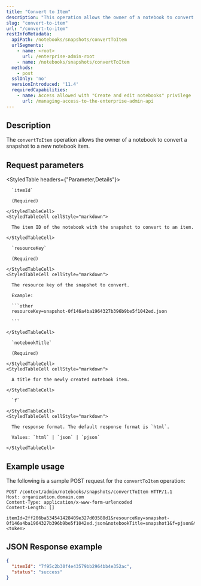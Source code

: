 ```yaml
---
title: "Convert to Item"
description: "This operation allows the owner of a notebook to convert a snapshot to a new notebook item."
slug: "convert-to-item"
url: "/convert-to-item"
restInfoMetadata:
  apiPath: /notebooks/snapshots/convertToItem
  urlSegments:
    - name: <root>
      url: /enterprise-admin-root
    - name: /notebooks/snapshots/convertToItem
  methods:
    - post
  sslOnly: 'no'
  versionIntroduced: '11.4'
  requiredCapabilities:
    - name: Access allowed with "Create and edit notebooks" privilege
      url: /managing-access-to-the-enterprise-admin-api
---
```


## Description

The `convertToItem` operation allows the owner of a notebook to convert a snapshot to a new notebook item.

## Request parameters

<StyledTable headers={"Parameter,Details"}>
  <StyledTableRow>
    <StyledTableCell cellStyle="markdown">

      `itemId`

      (Required)

    </StyledTableCell>
    <StyledTableCell cellStyle="markdown">

      The item ID of the notebook with the snapshot to convert to an item.

    </StyledTableCell>
  </StyledTableRow>
  <StyledTableRow>
    <StyledTableCell cellStyle="markdown">

      `resourceKey`

      (Required)

    </StyledTableCell>
    <StyledTableCell cellStyle="markdown">

      The resource key of the snapshot to convert. 
        
      Example:

      ```other
      resourceKey=snapshot-0f146a4ba1964327b396b9be5f1042ed.json

      ```

    </StyledTableCell>
  </StyledTableRow>
  <StyledTableRow>
    <StyledTableCell cellStyle="markdown">

      `notebookTitle`

      (Required)

    </StyledTableCell>
    <StyledTableCell cellStyle="markdown">

      A title for the newly created notebook item.

    </StyledTableCell>
  </StyledTableRow>
  <StyledTableRow>
    <StyledTableCell cellStyle="markdown">

      `f` 

    </StyledTableCell>
    <StyledTableCell cellStyle="markdown">

      The response format. The default response format is `html`.

      Values: `html` | `json` | `pjson`

    </StyledTableCell>
  </StyledTableRow>
</StyledTable>


## Example usage

The following is a sample POST request for the `convertToItem` operation:


```other
POST /context/admin/notebooks/snapshots/convertToItem HTTP/1.1
Host: organization.domain.com
Content-Type: application/x-www-form-urlencoded
Content-Length: []

itemId=2ff206ba534541428409e327d03588d1&resourceKey=snapshot-0f146a4ba1964327b396b9be5f1042ed.json&notebookTitle=snapshot1&f=pjson&token=<token>

```

## JSON Response example

```json
{
  "itemId": "7f95c2b30f4e43579bb2964bb4e352ac",
  "status": "success"
}
```